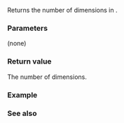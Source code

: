 {{cpp/container/mdspan/extents/title|rank}}
{{cpp/container/mdspan/extents/navbar}}
{{dcl begin}}
{{dcl|since=c++23|
static constexpr rank_type rank() const noexcept;
}}
{{dcl end}}

Returns the number of dimensions in {{rlpt|/|extents}}.

===Parameters===
(none)

===Return value===
The number of dimensions.

===Example===
{{example
|code=
#include &lt;iostream&gt;
#include &lt;mdspan&gt;

int main()
{
    std::extents&lt;int, 1, 2&gt; e1;
    std::extents&lt;int, 3, 4, std::dynamic_extent&gt; e2(5);
    std::cout &lt;&lt; e1.rank() &lt;&lt; ", " &lt;&lt; e2.rank() &lt;&lt; '\n';
}
|output=
2, 3
}}

===See also===
{{dsc begin}}
{{dsc inc|cpp/container/mdspan/extents/dsc rank_dynamic}}
{{dsc inc|cpp/types/dsc rank}}
{{dsc end}}

{{langlinks|de|es|ja|ru|zh}}